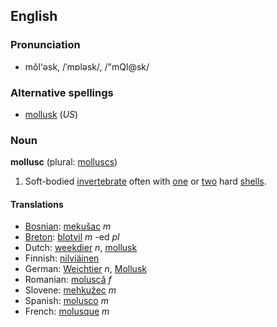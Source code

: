 ==English==

===Pronunciation===
*mŏl'əsk, /ˈmɒləsk/, /"mQl@sk/

===Alternative spellings===
*[[mollusk]] (''US'')

===Noun===
'''mollusc''' (plural: [[molluscs]])

#Soft-bodied [[invertebrate]] often with [[one]] or [[two]] hard [[shell]]s.

====Translations====
*[[Bosnian]]: [[mekušac]] ''m''
*[[Breton]]: [[blotvil]] ''m'' -ed ''pl''
*Dutch: [[weekdier]] ''n'', [[mollusk]]  
*Finnish: [[nilviäinen]]
*German: [[Weichtier]] ''n'', [[Mollusk]]
*Romanian: [[moluscă]] ''f''
*Slovene: [[mehkužec]] ''m''
*Spanish: [[molusco]] ''m''
*French: [[molusque]] ''m''